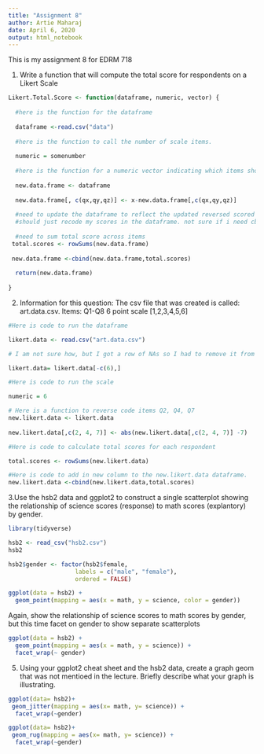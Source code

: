 ---
title: "Assignment 8"
author: Artie Maharaj
date: April 6, 2020
output: html_notebook
---
This is my assignment 8 for EDRM 718

1. Write a function that will compute the total score for respondents on a Likert Scale

```{r}
Likert.Total.Score <- function(dataframe, numeric, vector) {
  
  #here is the function for the dataframe
  
  dataframe <-read.csv("data")
  
  #here is the function to call the number of scale items. 
  
  numeric = somenumber
  
  #here is the function for a numeric vector indicating which items should be reversed       scored
  
  new.data.frame <- dataframe
  
  new.data.frame[, c(qx,qy,qz)] <- x-new.data.frame[,c(qx,qy,qz)]
  
  #need to update the dataframe to reflect the updated reversed scored items. so this     
  #should just recode my scores in the dataframe. not sure if i need cbind here. 
  
  #need to sum total score across items
 total.scores <- rowSums(new.data.frame)
 
 new.data.frame <-cbind(new.data.frame,total.scores)
  
  return(new.data.frame)
 
}
```

2. Information for this question:
The csv file that was created is called: art.data.csv. 
Items: Q1-Q8
6 point scale [1,2,3,4,5,6]



```{r}

#Here is code to run the dataframe

likert.data <- read.csv("art.data.csv")

# I am not sure how, but I got a row of NAs so I had to remove it from the data frame.

likert.data= likert.data[-c(6),] 

#Here is code to run the scale

numeric = 6

# Here is a function to reverse code items Q2, Q4, Q7
new.likert.data <- likert.data
  
new.likert.data[,c(2, 4, 7)] <- abs(new.likert.data[,c(2, 4, 7)] -7)

#Here is code to calculate total scores for each respondent

total.scores <- rowSums(new.likert.data)

#Here is code to add in new column to the new.likert.data dataframe.  
new.likert.data <-cbind(new.likert.data,total.scores)


```
3.Use the hsb2 data and ggplot2 to construct a single scatterplot showing the relationship of science scores (response) to math scores (explantory) by gender.

```{r}
library(tidyverse)

hsb2 <- read_csv("hsb2.csv")
hsb2

hsb2$gender <- factor(hsb2$female,
                   labels = c("male", "female"),
                   ordered = FALSE)

ggplot(data = hsb2) +
  geom_point(mapping = aes(x = math, y = science, color = gender))

```

Again, show the relationship of science scores to math scores by gender, but this time facet on gender to show separate scatterplots 
```{r}
ggplot(data = hsb2) +
  geom_point(mapping = aes(x = math, y = science)) +
  facet_wrap(~ gender)
```

5.
Using your ggplot2 cheat sheet and the hsb2 data, create a graph geom that was not mentioed in the lecture. Briefly describe what your graph is illustrating. 

```{r}
ggplot(data= hsb2)+ 
 geom_jitter(mapping = aes(x= math, y= science)) +
  facet_wrap(~gender)

ggplot(data= hsb2)+ 
 geom_rug(mapping = aes(x= math, y= science)) +
  facet_wrap(~gender)
 


```


